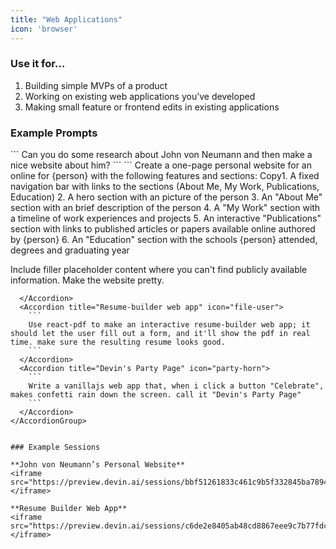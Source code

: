 ```yaml
---
title: "Web Applications"
icon: 'browser'
---
```


### Use it for… 
1. Building simple MVPs of a product
2. Working on existing web applications you’ve developed
3. Making small feature or frontend edits in existing applications

### Example Prompts

<AccordionGroup>
  <Accordion title="Build a personal website - general" icon="browser">
    ```
    Can you do some research about John von Neumann and then make a nice website about him?
    ```
  </Accordion>
  <Accordion title="Build a personal website - specific" icon="user">
    ```
    Create a one-page personal website for an online for {person} with the following features and sections:
Copy1. A fixed navigation bar with links to the sections (About Me, My Work, Publications, Education)
2. A hero section with an picture of the person
3. An "About Me" section with an brief description of the person
4. A "My Work" section with a timeline of work experiences and projects 
5. An interactive "Publications" section with links to published articles or papers available online authored by {person} 
6. An "Education" section with the schools {person} attended, degrees and graduating year

Include filler placeholder content where you can't find publicly available information. Make the website pretty.
```
  </Accordion>
  <Accordion title="Resume-builder web app" icon="file-user">
    ```
    Use react-pdf to make an interactive resume-builder web app; it should let the user fill out a form, and it'll show the pdf in real time. make sure the resulting resume looks good.
    ```
  </Accordion>
  <Accordion title="Devin's Party Page" icon="party-horn">
    ```
    Write a vanillajs web app that, when i click a button "Celebrate", makes confetti rain down the screen. call it "Devin's Party Page"
    ```
  </Accordion>
</AccordionGroup>


### Example Sessions

**John von Neumann’s Personal Website**
<iframe src="https://preview.devin.ai/sessions/bbf51261833c461c9b5f332845ba7894"> </iframe>

**Resume Builder Web App**
<iframe src="https://preview.devin.ai/sessions/c6de2e8405ab48cd8867eee9c7b77fdc"> </iframe>


